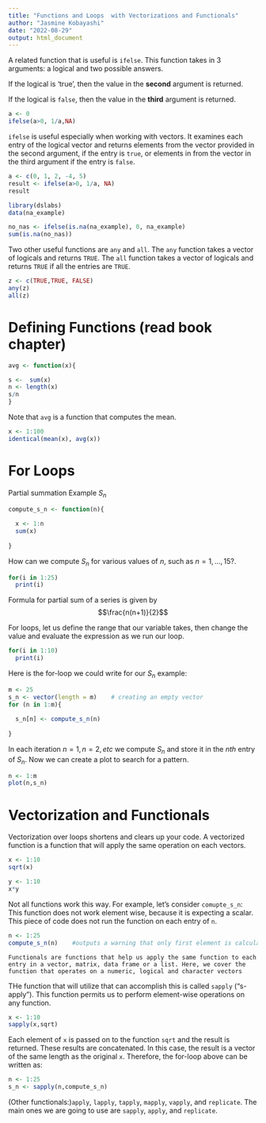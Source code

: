 ```yaml
---
title: "Functions and Loops  with Vectorizations and Functionals"
author: "Jasmine Kobayashi"
date: "2022-08-29"
output: html_document
---
```


A related function that is useful is `ifelse`. This function takes in 3 arguments: a logical and two possible answers.

If the logical is 'true', then the value in the **second** argument is returned.

If the logical is `false`, then the value in the **third** argument is returned.

```r

a <- 0
ifelse(a>0, 1/a,NA)

```

`ifelse` is useful especially when working with vectors. It examines each entry of the logical vector and returns elements from the vector provided in the second argument, if the entry is `true`, or elements in from the vector in the third argument if the entry is `false`. 


```r

a <- c(0, 1, 2, -4, 5)
result <- ifelse(a>0, 1/a, NA)
result

```


```r
library(dslabs)
data(na_example)

no_nas <- ifelse(is.na(na_example), 0, na_example)
sum(is.na(no_nas))

```

Two other useful functions are `any` and `all`. The `any` function takes a vector of logicals and returns `TRUE`. The `all` function takes a vector of logicals and returns `TRUE` if all the entries are `TRUE`.

```r

z <- c(TRUE,TRUE, FALSE)
any(z)
all(z)
```

# Defining Functions (read book chapter)

```r

avg <- function(x){

s <-  sum(x)
n <- length(x)
s/n
}

```

Note that `avg` is a function that computes the mean.

```r

x <- 1:100
identical(mean(x), avg(x))

```

# For Loops

Partial summation Example $S_n$

```r

compute_s_n <- function(n){
  
  x <- 1:n
  sum(x)
  
}

```


How can we compute $S_n$ for various values of $n$, such as $n=1,...,15$?.

```r

for(i in 1:25)
  print(i)

```


Formula for partial sum of a series is given by $$\frac{n(n+1)}{2}$$

For loops, let us define the range that our variable takes, then change the value and evaluate the expression as we run our loop. 


```r
for(i in 1:10)
  print(i)
```

Here is the for-loop we could write for our $S_n$ example:
```r

m <- 25
s_n <- vector(length = m)    # creating an empty vector
for (n in 1:m){
  
  s_n[n] <- compute_s_n(n)
  
}

```

In each iteration $n=1 , n=2, etc$ we compute $S_n$ and store it in the *nth* entry of $S_n$. Now we can create a plot to search for a pattern.

```r

n <- 1:m
plot(n,s_n)

```

# Vectorization and Functionals

Vectorization over loops shortens and clears up your code. A vectorized function is a function that will apply the same operation on each vectors.

```r

x <- 1:10
sqrt(x)

y <- 1:10
x*y

```

Not all functions work this way. For example, let's consider `comupte_s_n`: This function does not work element wise, because it is expecting a scalar. This piece of code does not run the function on each entry of `n`. 

```r

n <- 1:25
compute_s_n(n)    #outputs a warning that only first element is calculated

```

```
Functionals are functions that help us apply the same function to each entry in a vector, matrix, data frame or a list. Here, we cover the function that operates on a numeric, logical and character vectors

```

THe function that will utilize that can accomplish this is called `sapply` ("s-apply").  This function permits us to perform element-wise operations on any function. 

```r

x <- 1:10
sapply(x,sqrt)

```

Each element of `x` is passed on to the function `sqrt` and the result is returned. These results are concatenated. In this case, the result is a vector of the same length as the original `x`. Therefore, the for-loop above can be written as: 

```r

n <- 1:25
s_n <- sapply(n,compute_s_n)

```

(Other functionals:)`apply`, `lapply`, `tapply`, `mapply`, `vapply`, and `replicate`. The main ones we are going to use are `sapply`, `apply`, and `replicate`. 

